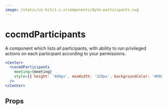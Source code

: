 ```yaml
---
image: /static/ui-kit/1.x.x/components/dyte-participants.svg
---
```


# cocmdParticipants

A component which lists all participants, with ability to run privileged actions
on each participant according to your permissions.

```jsx
<Center>
  <cocmdParticipants
    meeting={meeting}
    style={{ height: '480px', maxWidth: '320px', backgroundColor: '#000' }}
  />
</Center>
```

## Props

<PropsTable of="dyte-participants" />
